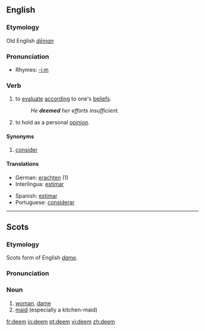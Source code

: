 ==English==
===Etymology===
Old English ''[[dēman]]''

===Pronunciation===
*Rhymes: [[Rhymes:English:-iːm|-iːm]]

===Verb===
{{en-verb}}

# to [[evaluate]] [[according]] to one's [[belief]]s.
#:''He '''deemed''' her efforts insufficient.''
# to hold as a personal [[opinion]].

====Synonyms====
# [[consider]]

====Translations====
{{top}}
*German: [[erachten]] (1)
*Interlingua: [[estimar]]
{{mid}}
*Spanish: [[estimar]]
*Portuguese: [[considerar]]
{{bottom}}

----

==Scots==
===Etymology===
Scots form of English ''[[dame]]''.

===Pronunciation===
{{IPA|/dim/}}

===Noun===
{{sco-noun}}

# [[woman]], [[dame]]
# [[maid]] (especially a kitchen-maid)

[[fr:deem]]
[[io:deem]]
[[pt:deem]]
[[vi:deem]]
[[zh:deem]]